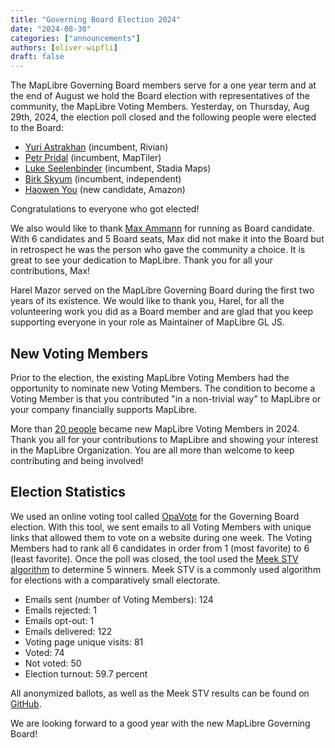 ```yaml
---
title: "Governing Board Election 2024"
date: "2024-08-30"
categories: ["announcements"]
authors: [oliver-wipfli]
draft: false
---
```


The MapLibre Governing Board members serve for a one year term and at the end of August we hold the Board election with representatives of the community, the MapLibre Voting Members. Yesterday, on Thursday, Aug 29th, 2024, the election poll closed and the following people were elected to the Board:

- [Yuri Astrakhan](https://github.com/maplibre/maplibre/discussions/375#discussioncomment-10119547) (incumbent, Rivian)
- [Petr Pridal](https://github.com/maplibre/maplibre/discussions/375#discussioncomment-10352676) (incumbent, MapTiler)
- [Luke Seelenbinder](https://github.com/maplibre/maplibre/discussions/375#discussioncomment-10351649) (incumbent, Stadia Maps)
- [Birk Skyum](https://github.com/maplibre/maplibre/discussions/375#discussioncomment-10329544) (incumbent, independent)
- [Haowen You](https://github.com/maplibre/maplibre/discussions/375#discussioncomment-10233553) (new candidate, Amazon)

Congratulations to everyone who got elected!

We also would like to thank [Max Ammann](https://github.com/maplibre/maplibre/discussions/375#discussioncomment-10327772) for running as Board candidate. With 6 candidates and 5 Board seats, Max did not make it into the Board but in retrospect he was the person who gave the community a choice. It is great to see your dedication to MapLibre. Thank you for all your contributions, Max!

Harel Mazor served on the MapLibre Governing Board during the first two years of its existence. We would like to thank you, Harel, for all the volunteering work you did as a Board member and are glad that you keep supporting everyone in your role as Maintainer of MapLibre GL JS.

## New Voting Members

Prior to the election, the existing MapLibre Voting Members had the opportunity to nominate new Voting Members. The condition to become a Voting Member is that you contributed "in a non-trivial way" to MapLibre or your company financially supports MapLibre.

More than [20 people](https://github.com/maplibre/maplibre/issues?q=label%3Avoting-member-nomination+is%3Aclosed) became new MapLibre Voting Members in 2024. Thank you all for your contributions to MapLibre and showing your interest in the MapLibre Organization. You are all more than welcome to keep contributing and being involved!

## Election Statistics

We used an online voting tool called [OpaVote](https://opavote.com/) for the Governing Board election. With this tool, we sent emails to all Voting Members with unique links that allowed them to vote on a website during one week. The Voting Members had to rank all 6 candidates in order from 1 (most favorite) to 6 (least favorite). Once the poll was closed, the tool used the [Meek STV algorithm](https://blog.opavote.com/2017/04/meek-stv-explained.html) to determine 5 winners. Meek STV is a commonly used algorithm for elections with a comparatively small electorate.

- Emails sent (number of Voting Members): 124
- Emails rejected: 1
- Emails opt-out: 1
- Emails delivered: 122
- Voting page unique visits: 81
- Voted: 74
- Not voted: 50
- Election turnout: 59.7 percent

All anonymized ballots, as well as the Meek STV results can be found on [GitHub](https://github.com/maplibre/maplibre/tree/main/2024-polls).

We are looking forward to a good year with the new MapLibre Governing Board!
